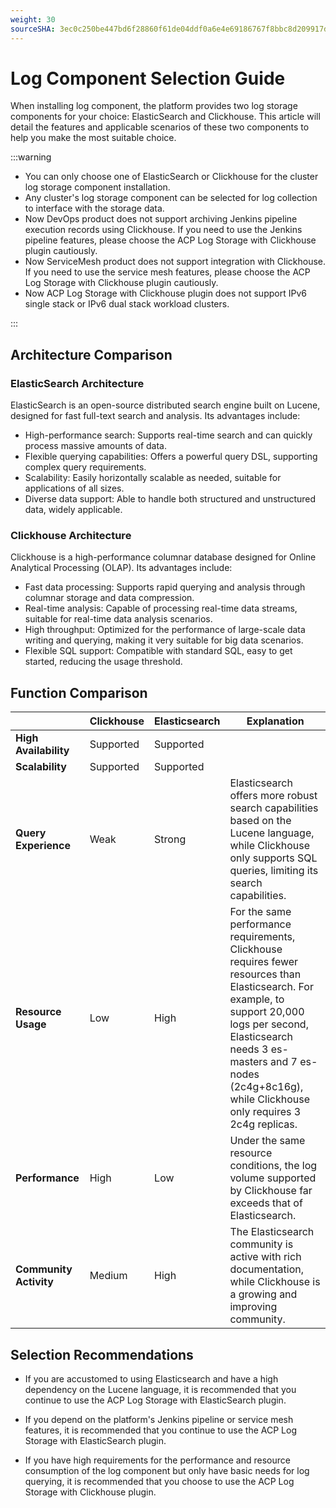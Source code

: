 ```yaml
---
weight: 30
sourceSHA: 3ec0c250be447bd6f28860f61de04ddf0a6e4e69186767f8bbc8d209917d284c
---
```


# Log Component Selection Guide

When installing log component, the platform provides two log storage components for your choice: ElasticSearch and Clickhouse. This article will detail the features and applicable scenarios of these two components to help you make the most suitable choice.

:::warning

- You can only choose one of ElasticSearch or Clickhouse for the cluster log storage component installation.
- Any cluster's log storage component can be selected for log collection to interface with the storage data.
- Now DevOps product does not support archiving Jenkins pipeline execution records using Clickhouse. If you need to use the Jenkins pipeline features, please choose the ACP Log Storage with Clickhouse plugin cautiously.
- Now ServiceMesh product does not support integration with Clickhouse. If you need to use the service mesh features, please choose the ACP Log Storage with Clickhouse plugin cautiously.
- Now ACP Log Storage with Clickhouse plugin does not support IPv6 single stack or IPv6 dual stack workload clusters.

:::

## Architecture Comparison

### ElasticSearch Architecture

ElasticSearch is an open-source distributed search engine built on Lucene, designed for fast full-text search and analysis. Its advantages include:

- High-performance search: Supports real-time search and can quickly process massive amounts of data.
- Flexible querying capabilities: Offers a powerful query DSL, supporting complex query requirements.
- Scalability: Easily horizontally scalable as needed, suitable for applications of all sizes.
- Diverse data support: Able to handle both structured and unstructured data, widely applicable.

### Clickhouse Architecture

Clickhouse is a high-performance columnar database designed for Online Analytical Processing (OLAP). Its advantages include:

- Fast data processing: Supports rapid querying and analysis through columnar storage and data compression.
- Real-time analysis: Capable of processing real-time data streams, suitable for real-time data analysis scenarios.
- High throughput: Optimized for the performance of large-scale data writing and querying, making it very suitable for big data scenarios.
- Flexible SQL support: Compatible with standard SQL, easy to get started, reducing the usage threshold.

## Function Comparison

|           | Clickhouse | Elasticsearch | Explanation                                                                                                                                               |
| --------- | ---------- | ------------- | ------------------------------------------------------------------------------------------------------------------------------------------------------- |
| **High Availability**   | Supported         | Supported            |                                                                                                                                                       |
| **Scalability**  | Supported         | Supported            |                                                                                                                                                       |
| **Query Experience**  | Weak          | Strong             | Elasticsearch offers more robust search capabilities based on the Lucene language, while Clickhouse only supports SQL queries, limiting its search capabilities.                                                                                  |
| **Resource Usage**  | Low          | High             | For the same performance requirements, Clickhouse requires fewer resources than Elasticsearch. For example, to support 20,000 logs per second, Elasticsearch needs 3 es-masters and 7 es-nodes (2c4g+8c16g), while Clickhouse only requires 3 2c4g replicas. |
| **Performance**    | High          | Low             | Under the same resource conditions, the log volume supported by Clickhouse far exceeds that of Elasticsearch.                                                                                                     |
| **Community Activity** | Medium          | High             | The Elasticsearch community is active with rich documentation, while Clickhouse is a growing and improving community.                                                                                                |

## Selection Recommendations

- If you are accustomed to using Elasticsearch and have a high dependency on the Lucene language, it is recommended that you continue to use the ACP Log Storage with ElasticSearch plugin.

- If you depend on the platform's Jenkins pipeline or service mesh features, it is recommended that you continue to use the ACP Log Storage with ElasticSearch plugin.

- If you have high requirements for the performance and resource consumption of the log component but only have basic needs for log querying, it is recommended that you choose to use the ACP Log Storage with Clickhouse plugin.